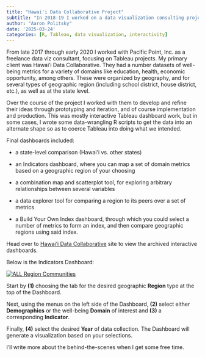 ```yaml
---
title: "Hawai'i Data Collaborative Project"
subtitle: "In 2018-19 I worked on a data visualization consulting project with Hawai'i Data Collaborative, to design and implement interactive dashboard visualizations of Well Being metrics."
author: "Aaron Politsky"
date: '2025-03-24'
categories: [R, Tableau, data visualization, interactivity]
---
```


From late 2017 through early 2020 I worked with Pacific Point, Inc. as a freelance data viz consultant, focusing on Tableau projects. My primary client was Hawai'i Data Collaborative. They had a number datasets of well-being metrics for a variety of domains like education, health, economic opportunity, among others. These were organized by geography, and for several types of geographic region (including school district, house district, etc.), as well as at the state level.

Over the course of the project I worked with them to develop and refine their ideas through prototyping and iteration, and of course implementation and production. This was mostly interactive Tableau dashboard work, but in some cases, I wrote some data-wrangling R scripts to get the data into an alternate shape so as to coerce Tableau into doing what we intended.

Final dashboards included:

-   a state-level comparison (Hawai'i vs. other states)

-   an Indicators dashboard, where you can map a set of domain metrics based on a geographic region of your choosing

-   a combination map and scatterplot tool, for exploring arbitrary relationships between several variables

-   a data explorer tool for comparing a region to its peers over a set of metrics

-   a Build Your Own Index dashboard, through which you could select a number of metrics to form an index, and then compare geographic regions using said index.

Head over to [Hawai'i Data Collaborative](https://www.hawaiidata.org/viz-tools) site to view the archived interactive dashboards.

Below is the Indicators Dashboard:

```{=html}
<div class='tableauPlaceholder' id='viz1742867190184' style='position: relative'><noscript><a href='https:&#47;&#47;www.hawaiidata.org&#47;'><img alt='ALL Region Communities ' src='https:&#47;&#47;public.tableau.com&#47;static&#47;images&#47;Q8&#47;Q8DJKQ3G8&#47;1_rss.png' style='border: none' /></a></noscript><object class='tableauViz'  style='display:none;'><param name='host_url' value='https%3A%2F%2Fpublic.tableau.com%2F' /> <param name='embed_code_version' value='3' /> <param name='path' value='shared&#47;Q8DJKQ3G8' /> <param name='toolbar' value='no' /><param name='static_image' value='https:&#47;&#47;public.tableau.com&#47;static&#47;images&#47;Q8&#47;Q8DJKQ3G8&#47;1.png' /> <param name='animate_transition' value='yes' /><param name='display_static_image' value='yes' /><param name='display_spinner' value='yes' /><param name='display_overlay' value='yes' /><param name='display_count' value='yes' /><param name='tabs' value='no' /><param name='language' value='en' /><param name='filter' value='publish=yes' /></object></div>                <script type='text/javascript'>                    var divElement = document.getElementById('viz1742867190184');                    var vizElement = divElement.getElementsByTagName('object')[0];                    if ( divElement.offsetWidth > 800 ) { vizElement.style.width='100%';vizElement.style.height='700px';} else if ( divElement.offsetWidth > 500 ) { vizElement.style.width='100%';vizElement.style.height='700px';} else { vizElement.style.width='100%';vizElement.style.height='170px';}                     var scriptElement = document.createElement('script');                    scriptElement.src = 'https://public.tableau.com/javascripts/api/viz_v1.js';                    vizElement.parentNode.insertBefore(scriptElement, vizElement);                </script>
```

Start by **(1)** choosing the tab for the desired geographic **Region** type at the top of the Dashboard.

Next, using the menus on the left side of the Dashboard, **(2)** select either **Demographics** or the well-being **Domain** of interest and **(3)** a corresponding **Indicator**.

Finally, **(4)** select the desired **Year** of data collection. The Dashboard will generate a visualization based on your selections.

I'll write more about the behind-the-scenes when I get some free time.

